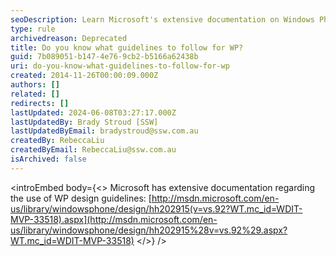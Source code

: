 ```yaml
---
seoDescription: Learn Microsoft's extensive documentation on Windows Phone design guidelines to create consistent and user-friendly experiences.
type: rule
archivedreason: Deprecated
title: Do you know what guidelines to follow for WP?
guid: 7b089051-b147-4e76-9cb2-b5166a62438b
uri: do-you-know-what-guidelines-to-follow-for-wp
created: 2014-11-26T00:00:09.000Z
authors: []
related: []
redirects: []
lastUpdated: 2024-06-08T03:27:17.000Z
lastUpdatedBy: Brady Stroud [SSW]
lastUpdatedByEmail: bradystroud@ssw.com.au
createdBy: RebeccaLiu
createdByEmail: RebeccaLiu@ssw.com.au
isArchived: false
---
```


<introEmbed
  body={<>
Microsoft has extensive documentation regarding the use of WP design guidelines: [http://msdn.microsoft.com/en-us/library/windowsphone/design/hh202915(v=vs.92?WT.mc_id=WDIT-MVP-33518).aspx](http://msdn.microsoft.com/en-us/library/windowsphone/design/hh202915%28v=vs.92%29.aspx?WT.mc_id=WDIT-MVP-33518)
  </>}
/>
